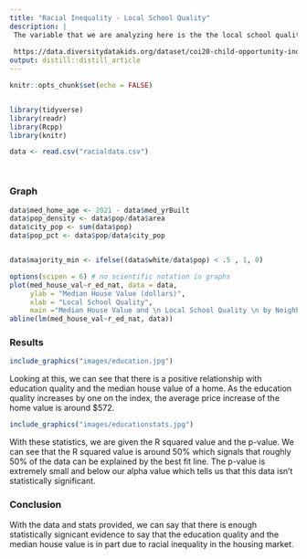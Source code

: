 ```yaml
---
title: "Racial Inequality - Local School Quality"
description: |
 The variable that we are analyzing here is the the local school quality in a particular neighborhood and how it affects the median house value. The data was taken from a Childhood Opportunity Index which is a index that is measured through a census tract level. This index gives a view of the neighborhood resources and conditions surronding a child. This index primarily looks at the prominent features of neighborhoods that affect children. One of these includes the education quality. The data captures from 2010 to 2015.
 
 https://data.diversitydatakids.org/dataset/coi20-child-opportunity-index-2-0-database
output: distill::distill_article
---
```


```r
knitr::opts_chunk$set(echo = FALSE)


library(tidyverse)
library(readr)
library(Rcpp)
library(knitr)

data <- read.csv("racialdata.csv")




```


### Graph

```r
data$med_home_age <- 2021 - data$med_yrBuilt 
data$pop_density <- data$pop/data$area
data$city_pop <- sum(data$pop)
data$pop_pct <- data$pop/data$city_pop


data$majority_min <- ifelse((data$white/data$pop) < .5 , 1, 0)

options(scipen = 6) # no scientific notation in graphs
plot(med_house_val~r_ed_nat, data = data, 
     ylab = "Median House Value (dollars)", 
     xlab = "Local School Quality", 
     main ="Median House Value and \n Local School Quality \n by Neighborhood")
abline(lm(med_house_val~r_ed_nat, data))
```


### Results

```r
include_graphics("images/education.jpg")
```

Looking at this, we can see that there is a positive relationship with education quality and the median house value of a home. As the education quality increases by one on the index, the average price increase of the home value is around $572.


```r
include_graphics("images/educationstats.jpg")
```


With these statistics, we are given the R squared value and the p-value. We can see that the R squared value is around 50% which signals that roughly 50% of the data can be explained by the best fit line. The p-value is extremely small and below our alpha value which tells us that this data isn't statistically significant. 

### Conclusion

With the data and stats provided, we can say that there is enough statistically signicant evidence to say that the education quality and the median house value is in part due to racial inequality in the housing market.
